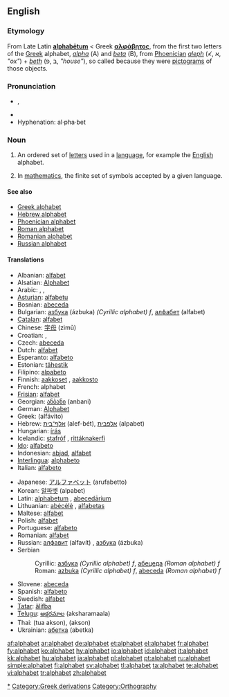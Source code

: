 {{wikipedia}}
==English==

===Etymology===
From Late Latin '''[[alphabetum|alphabētum]]''' < Greek '''[[αλφάβητος]]''', from the first two letters of the [[Greek]] alphabet, ''[[alpha]]'' (Α) and ''[[beta]]'' (Β), from [[Phoenician]] ''[[aleph]]'' (≮, א, ''"ox"'') + ''[[beth]]'' (ב ,פ, ''"house"''), so called because they were [[pictogram]]s of those objects.

===Pronunciation===
*{{IPA|/ˈæl.fəˌbɛt/}}, {{SAMPA|/"{lf@%bEt/}}
*{{audio|en-us-alphabet.ogg|Audio (US)}}
*Hyphenation: al·pha·bet

===Noun===
{{en-noun}}

# An ordered set of [[letter]]s used in a [[language]], for example the [[English]] alphabet.
# {{math}} In [[mathematics]], the finite set of symbols accepted by a given language.

====See also====
*[[Greek alphabet]]
*[[Hebrew alphabet]]
*[[Phoenician alphabet]]
*[[Roman alphabet]]
*[[Romanian alphabet]]
*[[Russian alphabet]]

====Translations====
{{trans-top|an ordered set of letters used in a language}}
*Albanian: [[alfabet]]
*Alsatian: [[Alphabet]]
*Arabic: {{ARchar|[[حروف الهجاء|حُرُوفُ الهِجَاء]]}} {{IPAchar|(ħurúːf al-hijáː’)}}, {{ARchar|[[ابجد|أبْجَد]]}} {{IPAchar|(’ábʤad)}}, {{ARchar|[[الألفباء|الألِفْبَاء]]}} {{IPAchar|(al-’alifbáː’)}}
*[[Asturian]]: [[alfabetu]] {{m}}
*Bosnian: [[abeceda]] {{f}}
*Bulgarian: [[азбука]] (ázbuka) ''(Cyrillic alphabet) f'', [[алфабет]] (alfabet)
*[[Catalan]]: [[alfabet]] {{m}}
*Chinese: [[字母]] (zìmǔ)
*Croatian: {{t|hr|alfabet|m}}, {{t|hr|abeceda|f}}
*Czech: [[abeceda]] {{f}}
*Dutch: [[alfabet]]
*Esperanto: [[alfabeto]]
*Estonian: [[tähestik]]
*Filipino: [[alpabeto]]
*Finnish: [[aakkoset]] {{p}}, [[aakkosto]]
*French: alphabet {{m}}
*[[Frisian]]: [[alfabet]]
*Georgian: [[ანბანი]] (anbani)
*German: [[Alphabet]] {{n}}
*Greek: {{t+|el|αλφάβητο|n}} (alfávito)
*Hebrew: [[אלף־בית]] (alef-bét), [[אלפבית]] (alpabet)
*Hungarian: [[írás]]
*Icelandic: [[stafróf]] {{n}}, [[rittáknakerfi]] {{n}}
*[[Ido]]: [[alfabeto]]
*Indonesian: [[abjad]], [[alfabet]]
*[[Interlingua]]: [[alphabeto]]
*Italian: [[alfabeto]] {{m}}
{{trans-mid}}
*Japanese: [[アルファベット]] (arufabetto)
*Korean: [[알파벳]] (alpabet)
*Latin: [[alphabetum]] {{n}}, [[abecedarium|abecedārium]] {{n}}
*Lithuanian: [[abėcėlė]] {{f}}, [[alfabetas]] {{m}}
*Maltese: [[alfabet]]
*Polish: [[alfabet]] {{m}}
*Portuguese: [[alfabeto]] {{m}}
*Romanian: [[alfabet]] {{n}}
*Russian: [[алфавит]] (alfavít) {{m}}, [[азбука]] (ázbuka) {{f}}
*Serbian
*:Cyrillic: [[азбука]] ''(Cyrillic alphabet) f'', [[абецеда]] ''(Roman alphabet) f''
*:Roman: [[azbuka]] ''(Cyrillic alphabet) f'', [[abeceda]] ''(Roman alphabet) f''
*Slovene: [[abeceda]] {{f}}
*Spanish: [[alfabeto]] {{m}}
*Swedish: [[alfabet]] {{n}}
*[[Tatar]]: [[älifba]]
*[[Telugu]]: [[అక్షరమాల]] (aksharamaala)
*Thai: {{THchar|[[ตัวอักษร]]}} (tua akson), {{THchar|[[อักษร]]}} (akson)
*Ukrainian: [[абетка]] (abetka) {{f}}
{{trans-bottom}}

[[Category:Alphabets|*]]
[[Category:Greek derivations]]
[[Category:Orthography]]

[[af:alphabet]]
[[ar:alphabet]]
[[de:alphabet]]
[[et:alphabet]]
[[el:alphabet]]
[[fr:alphabet]]
[[fy:alphabet]]
[[ko:alphabet]]
[[hy:alphabet]]
[[io:alphabet]]
[[id:alphabet]]
[[it:alphabet]]
[[kk:alphabet]]
[[hu:alphabet]]
[[ja:alphabet]]
[[pl:alphabet]]
[[pt:alphabet]]
[[ru:alphabet]]
[[simple:alphabet]]
[[fi:alphabet]]
[[sv:alphabet]]
[[tl:alphabet]]
[[ta:alphabet]]
[[te:alphabet]]
[[vi:alphabet]]
[[tr:alphabet]]
[[zh:alphabet]]